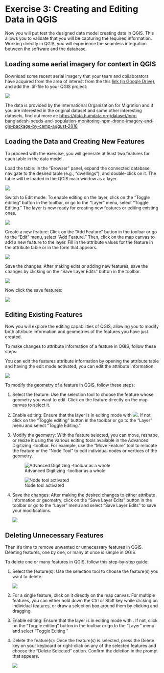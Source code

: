 # Exercise 3: Creating and Editing Data in QGIS

Now you will put test the designed data model creating data in QGIS. This allows you to validate that you will be capturing the required information. Working directly in QGIS, you will experience the seamless integration between the software and the database.

## Loading some aerial imagery for context in QGIS

Download some recent aerial imagery that your team and collaborators have acquired from the area of interest from the this [link (in Google Drive)](https://drive.google.com/file/d/1182W68W3UalZ3z1iDP46daX4K7lMGsDR/view?usp=share_link), and add the .tif-file to your QGIS project:

![](img/p1/add_aerial_img.png)

The data is provided by the International Organization for Migration and if you are interested in the original dataset and some other interesting datasets, find out more at: <https://data.humdata.org/dataset/iom-bangladesh-needs-and-population-monitoring-npm-drone-imagery-and-gis-package-by-camp-august-2018>

## Loading the Data and Creating New Features

To proceed with the exercise, you will generate at least two features for each table in the data model.

Load the table: In the "Browser" panel, expand the connected database, navigate to the desired table (e.g., "dwellings"), and double-click on it. The table will be loaded in the QGIS main window as a layer.

![](img/p1/add_table.png)

Switch to Edit mode: To enable editing on the layer, click on the "Toggle editing" button in the toolbar, or go to the "Layer" menu, select "Toggle Editing." The layer is now ready for creating new features or editing existing ones.

![](img/p1/table_edit_mode.png)

Create a new feature: Click on the "Add Feature" button in the toolbar or go to the "Edit" menu, select "Add Feature." Then, click on the map canvas to add a new feature to the layer. Fill in the attribute values for the feature in the attribute table or in the form that appears.

![](img/p1/add_feature.png)

Save the changes: After making edits or adding new features, save the changes by clicking on the "Save Layer Edits" button in the toolbar.

![](img/p1/save_features.png)

Now click the save features:

![](img/p1/saving_features_icon.png)

## Editing Existing Features

Now you will explore the editing capabilities of QGIS, allowing you to modify both attribute information and geometries of the features you have just created.

To make changes to attribute information of a feature in QGIS, follow these steps:

You can edit the features attribute information by opening the attribute table and having the edit mode activated, you can edit the attribute information.

![](img/p1/edit_features_attribute_table.png)

To modify the geometry of a feature in QGIS, follow these steps:

1.  Select the feature: Use the selection tool to choose the feature whose geometry you want to edit. Click on the feature directly on the map canvas to select it.

2.  Enable editing: Ensure that the layer is in editing mode with ![](img/p1/editing_mode.png). If not, click on the "Toggle editing" button in the toolbar or go to the "Layer" menu and select "Toggle Editing."

3.  Modify the geometry: With the feature selected, you can move, reshape, or resize it using the various editing tools available in the Advanced Digitizing -toolbar. For example, use the "Move Feature" tool to relocate the feature or the "Node Tool" to edit individual nodes or vertices of the geometry.

    ![Advanced Digitizing -toolbar as a whole](img/p1/adv_digitizing_toolbar.png)

    ![Node tool activated](img/p1/node_tool_toolbar.png)

4.  Save the changes: After making the desired changes to either attribute information or geometry, click on the "Save Layer Edits" button in the toolbar or go to the "Layer" menu and select "Save Layer Edits" to save your modifications.

    ![](img/p1/saving_features.png)

## Deleting Unnecessary Features

Then it's time to remove unwanted or unnecessary features in QGIS. Deleting features, one by one, or many at once is simple in QGIS.

To delete one or many features in QGIS, follow this step-by-step guide:

1.  Select the feature(s): Use the selection tool to choose the feature(s) you want to delete.

    ![](img/p1/select_features.png)

2.  For a single feature, click on it directly on the map canvas. For multiple features, you can either hold down the Ctrl or Shift key while clicking on individual features, or draw a selection box around them by clicking and dragging.

3.  Enable editing: Ensure that the layer is in editing mode with . If not, click on the "Toggle editing" button in the toolbar or go to the "Layer" menu and select "Toggle Editing."

4.  Delete the feature(s): Once the feature(s) is selected, press the Delete key on your keyboard or right-click on any of the selected features and choose the "Delete Selected" option. Confirm the deletion in the prompt that appears.

    ![](img/p1/toolbar_deleting.png)

